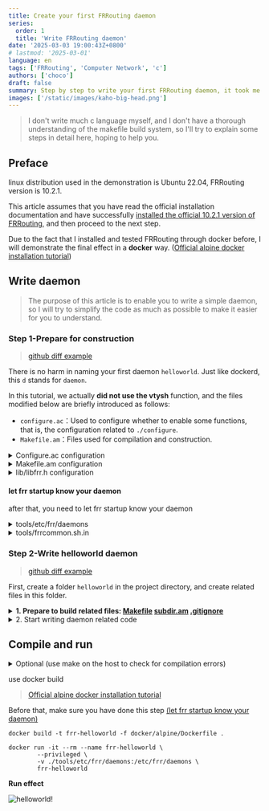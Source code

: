 ```yaml
---
title: Create your first FRRouting daemon
series:
  order: 1
  title: 'Write FRRouting daemon'
date: '2025-03-03 19:00:43Z+0800'
# lastmod: '2025-03-01'
language: en
tags: ['FRRouting', 'Computer Network', 'c']
authors: ['choco']
draft: false
summary: Step by step to write your first FRRouting daemon, it took me almost a week to read the source code and write the daemon.
images: ['/static/images/kaho-big-head.png']
---
```


> I don't write much c language myself, and I don't have a thorough understanding of the makefile build system, so I'll try to explain some steps in detail here, hoping to help you.

## Preface

linux distribution used in the demonstration is Ubuntu 22.04, FRRouting version is 10.2.1.

This article assumes that you have read the official installation documentation and have successfully [installed the official 10.2.1 version of FRRouting](https://docs.frrouting.org/projects/dev-guide/en/latest/building-frr-for-ubuntu2204.html#installing-dependencies), and then proceed to the next step.

Due to the fact that I installed and tested FRRouting through docker before, I will demonstrate the final effect in a **docker** way. ([Official alpine docker installation tutorial](https://docs.frrouting.org/projects/dev-guide/en/latest/building-docker.html#building-alpine-image))

## Write daemon

> The purpose of this article is to enable you to write a simple daemon, so I will try to simplify the code as much as possible to make it easier for you to understand.

### Step 1-Prepare for construction

> [github diff example](https://github.com/ChocoLZS/frr/pull/2/files)

There is no harm in naming your first daemon `helloworld`. Just like dockerd, this `d` stands for `daemon`.

In this tutorial, we actually **did not use the vtysh** function, and the files modified below are briefly introduced as follows:

- `configure.ac`：Used to configure whether to enable some functions, that is, the configuration related to `./configure`.
- `Makefile.am`：Files used for compilation and construction.

<details>
<summary>Configure.ac configuration</summary>

```diff:configure.ac showLineNumbers=732
@@ -733,6 +733,8 @@ AC_ARG_ENABLE([babeld],
   AS_HELP_STRING([--disable-babeld], [do not build babeld]))
 AC_ARG_ENABLE([watchfrr],
   AS_HELP_STRING([--disable-watchfrr], [do not build watchfrr]))
+AC_ARG_ENABLE([helloworld],
+  AS_HELP_STRING([--disable-helloworld], [do not build helloworld]))
 AC_ARG_ENABLE([isisd],
   AS_HELP_STRING([--disable-isisd], [do not build isisd]))
 AC_ARG_ENABLE([pimd],
```

```diff:configure.ac showLineNumbers=1876
@@ -1877,6 +1879,11 @@ AS_IF([test "$enable_babeld" != "no"], [
   AC_DEFINE([HAVE_BABELD], [1], [babeld])
 ])

+## HAVE_HELLOWORLD used for vtysh/vtysh.c
+AS_IF([test "$enable_helloworld" != "no"], [
+  AC_DEFINE([HAVE_HELLOWORLD], [1], [helloworld])
+])
+
 AS_IF([test "$enable_isisd" != "no"], [
   AC_DEFINE([HAVE_ISISD], [1], [isisd])
 ])
```

```diff:configure.ac showLineNumbers=2801
@@ -2802,6 +2809,7 @@ AM_CONDITIONAL([OSPFCLIENT], [test "$OSPFCLIENT" = "ospfclient"])
 AM_CONDITIONAL([RIPNGD], [test "$enable_ripngd" != "no"])
 AM_CONDITIONAL([BABELD], [test "$enable_babeld" != "no"])
 AM_CONDITIONAL([OSPF6D], [test "$enable_ospf6d" != "no"])
+AM_CONDITIONAL([HELLOWORLD], [test "$enable_helloworld" != "no"])
 AM_CONDITIONAL([ISISD], [test "$enable_isisd" != "no"])
 AM_CONDITIONAL([PIMD], [test "$enable_pimd" != "no"])
 AM_CONDITIONAL([PIM6D], [test "$enable_pim6d" != "no"])
```

</details>

<details>
<summary>Makefile.am configuration</summary>

```diff:Makefile.am showLineNumbers=193
@@ -194,6 +194,7 @@ include ripngd/subdir.am
 include ospfd/subdir.am
 include ospf6d/subdir.am
 include ospfclient/subdir.am
+include helloworld/subdir.am
 include isisd/subdir.am
 include nhrpd/subdir.am
 include ldpd/subdir.am
```

```diff:Makefile.am showLineNumbers=272
@@ -273,6 +274,7 @@ EXTRA_DIST += \
        eigrpd/Makefile \
        fpm/Makefile \
        grpc/Makefile \
+       helloworld/Makefile \
        isisd/Makefile \
        ldpd/Makefile \
        lib/Makefile \
```

</details>

<details>
<summary>lib/libfrr.h configuration</summary>

```diff:lib/libfrr.h showLineNumbers=102
@@ -103,6 +103,9 @@ DECLARE_DLIST(log_args, struct log_arg, itm);
 #define MGMTD_VTY_PORT 2623
 /* Registry of daemons' port defaults */

+/* your daemon */
+#define HELLOWORLD_VTY_PORT 2624
+
 enum frr_cli_mode {
        FRR_CLI_CLASSIC = 0,
        FRR_CLI_TRANSACTIONAL,
```

</details>

#### let frr startup know your daemon

after that, you need to let frr startup know your daemon

<details>
<summary>tools/etc/frr/daemons</summary>

```diff:tools/etc/frr/daemons showLineNumbers=18
@@ -19,6 +19,7 @@ ospfd=no
 ospf6d=no
 ripd=no
 ripngd=no
+helloworld=yes
 isisd=no
 pimd=no
 pim6d=no
```

```diff:tools/etc/frr/daemons showLineNumbers=45
@@ -46,6 +47,7 @@ ospfd_options="  -A 127.0.0.1"
 ospf6d_options=" -A ::1"
 ripd_options="   -A 127.0.0.1"
 ripngd_options=" -A ::1"
+helloworld_options=" -A 127.0.0.1"
 isisd_options="  -A 127.0.0.1"
 pimd_options="   -A 127.0.0.1"
 pim6d_options="  -A ::1"
```

</details>

<details>
<summary>tools/frrcommon.sh.in</summary>

```diff:tools/frrcommon.sh.in showLineNumbers=35
@@ -36,7 +36,7 @@ FRR_DEFAULT_PROFILE="@DFLT_NAME@" # traditional / datacenter
 # - keep zebra first
 # - watchfrr does NOT belong in this list

-DAEMONS="zebra mgmtd bgpd ripd ripngd ospfd ospf6d isisd babeld pimd pim6d ldpd nhrpd eigrpd sharpd pbrd staticd bfdd fabricd vrrpd pathd"
+DAEMONS="zebra mgmtd bgpd ripd ripngd ospfd ospf6d helloworld isisd babeld pimd pim6d ldpd nhrpdeigrpd sharpd pbrd staticd bfdd fabricd vrrpd pathd"
 RELOAD_SCRIPT="$D_PATH/frr-reload.py"

 #
```

</details>

### Step 2-Write helloworld daemon

> [github diff example](https://github.com/ChocoLZS/frr/pull/3/files)

First, create a folder `helloworld` in the project directory, and create related files in this folder.

<details>
<summary><b>1. Prepare to build related files: <u>Makefile</u> <u>subdir.am</u> <u>.gitignore</u></b></summary>

```makefile:helloworld/Makefile
all: ALWAYS
       @$(MAKE) -s -C .. helloworld/helloworld
%: ALWAYS
       @$(MAKE) -s -C .. helloworld/$@

Makefile:
       #nothing
ALWAYS:
.PHONY: ALWAYS makefiles
.SUFFIXES:
```

```makefile:helloworld/subdir.am
#
# helloworld
#

if HELLOWORLD
sbin_PROGRAMS += helloworld/helloworld
vtysh_daemons += helloworld

endif

helloworld_helloworld_SOURCES = \
       helloworld/helloworld_main.c \
       helloworld/helloworld.c \
       # end

noinst_HEADERS += \
       helloworld/helloworld.h \
       # end

helloworld_helloworld_LDADD = lib/libfrr.la $(LIBCAP)
```

```.gitignore:helloworld/.gitignore
helloworld
```

</details>

<details>
<summary>2. Start writing daemon related code</summary>

```c:helloworld/helloworld.h
#ifndef _BGPMGMTD_H
#define _BGPMGMTD_H

#include "lib/libfrr.h"

#endif /* _BGPMGMTD_H */
```

```c:helloworld/helloworld.c
#include "helloworld/helloworld.h"
```

core code⬇️

```c:helloworld/helloworld_main.c
#include <zebra.h>

#include <lib/version.h>

#include "helloworld/helloworld.h"

/* Master of threads. */
struct event_loop *master;

/* handle signal */
/* signal definitions */
void sighup(void);
void sigint(void);
void sigusr1(void);

/* SIGHUP handler. */
void sighup(void)
{
	zlog_info("SIGHUP received, ignoring");

	return;
}

/* SIGUSR1 handler. */
void sigusr1(void)
{
	zlog_rotate();
}

/* SIGINT handler. */
__attribute__((__noreturn__)) void sigint(void)
{
	zlog_notice("Terminating on signal");

  /* execute functions registered in this hook, mostly related to ending the program */
  /* Signalize shutdown. */
	frr_early_fini();

  /* execute functions registered in this hook, mostly related to resource recovery */
  /* Terminate and free() FRR related memory. */
	frr_fini();

	exit(0);
}

static struct frr_signal_t helloworld_signals[] = {
	{
		.signal = SIGHUP,
		.handler = &sighup,
	},
	{
		.signal = SIGUSR1,
		.handler = &sigusr1,
	},
	{
		.signal = SIGINT,
		.handler = &sigint,
	},
	{
		.signal = SIGTERM,
		.handler = &sigint,
	},
};

/* privileges */
static zebra_capabilities_t _caps_p[] = {ZCAP_BIND, ZCAP_NET_RAW,
					 ZCAP_NET_ADMIN, ZCAP_SYS_ADMIN};

struct zebra_privs_t helloworld_privs = {
#if defined(FRR_USER) && defined(FRR_GROUP)
	.user = FRR_USER,
	.group = FRR_GROUP,
#endif
#ifdef VTY_GROUP
	.vty_group = VTY_GROUP,
#endif
	.caps_p = _caps_p,
	.cap_num_p = array_size(_caps_p),
	.cap_num_i = 0,
};

static struct frr_daemon_info helloworld_di;

FRR_DAEMON_INFO(helloworld, BGPMGMTD,
    .vty_port = HELLOWORLD_VTY_PORT,
    .proghelp = "Implementation of your first helloworld Daemon.",

    .signals = helloworld_signals,
    .n_signals = array_size(helloworld_signals),

    .privs = &helloworld_privs,
);

int main(int argc, char **argv)
{
    int opt;

    frr_preinit(&helloworld_di, argc, argv);

    /* Process command line options, it is important and cannot be deleted */
    while (true) {
		opt = frr_getopt(argc, argv, NULL);
		if (opt == EOF)
			break;
    }

    /* Initialize FRR infrastructure. */
	master = frr_init();

	frr_config_fork();

  /* not the recommended way to log, you should use zlog instead of fprintf */
  fprintf(stdout, "helloworld! your first deamon helloworld has started.\n");

  /* Add this daemon to the FRR event loop. */
	frr_run(master);

	/* Not reached. */
	return 0;
}
```

</details>

## Compile and run

<details>
<summary>Optional (use make on the host to check for compilation errors)</summary>

according to the official website to install libyang2, execute the following command to prepare the build environment and compile the build, you do not need to install it on the host

```bash
#/bin/bash

./bootstrap.sh
./configure \
    --prefix=/usr \
    --includedir=\${prefix}/include \
    --bindir=\${prefix}/bin \
    --sbindir=\${prefix}/lib/frr \
    --libdir=\${prefix}/lib/frr \
    --libexecdir=\${prefix}/lib/frr \
    --sysconfdir=/etc \
    --localstatedir=/var \
    --with-moduledir=\${prefix}/lib/frr/modules \
    --enable-configfile-mask=0640 \
    --enable-logfile-mask=0640 \
    --enable-snmp=agentx \
    --enable-multipath=64 \
    --enable-user=frr \
    --enable-group=frr \
    --enable-vty-group=frrvty \
    --with-pkg-git-version \
    --with-pkg-extra-version=-MyOwnFRRVersion
make -j$(nproc)
```

</details>

use docker build

> [Official alpine docker installation tutorial](https://docs.frrouting.org/projects/dev-guide/en/latest/building-docker.html#building-alpine-image)

Before that, make sure you have done this step [(let frr startup know your daemon)](#let-frr-startup-know-your-daemon)

```bash:Build docker image
docker build -t frr-helloworld -f docker/alpine/Dockerfile .
```

```bash:Run docker container
docker run -it --rm --name frr-helloworld \
        --privileged \
        -v ./tools/etc/frr/daemons:/etc/frr/daemons \
        frr-helloworld
```

**Run effect**

![helloworld!](/static/images/blog/write-your-first-frr-daemon/docker-result.webp)
